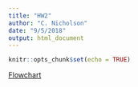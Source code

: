```yaml
---
title: "HW2"
author: "C. Nicholson"
date: "9/5/2018"
output: html_document
---
```


```r
knitr::opts_chunk$set(echo = TRUE)
```

[Flowchart](Urbanization_FlowChart.html)